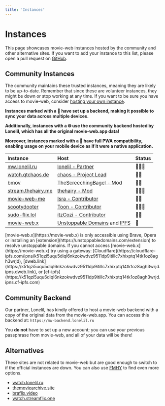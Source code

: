 ```yaml
---
title: 'Instances'
---
```


# Instances

This page showcases movie-web instances hosted by the community and other alternative sites. If you want to add your instance to this list, please open a pull request on [GitHub](https://github.com/movie-web/docs).

## Community Instances

The community maintains these trusted instances, meaning they are likely to be up-to-date. Remember that since these are volunteer instances, they might be down or stop working at any time. If you want to be sure you have access to movie-web, consider [hosting your own instance](../self-hosting/hosting-intro.mdx).

**Instances marked with a 💾 have set up a backend, making it possible to sync your data across multiple devices.**

**Additionally, instances with a 🌐 use the community backend hosted by Lonelil, which has all the original movie-web.app data!**

**Moreover, instances marked with a 📱 have full PWA compatibility, enabling usage on your mobile device as if it were a native application.**

|                    Instance                       |                                        Host                                         |  Status  |
| :------------------------------------------------ | :---------------------------------------------------------------------------------- | :------- |
| [mw.lonelil.ru](https://mw.lonelil.ru)            | [lonelil - Partner](https://github.com/lonelil)                                     | 💾🌐📱     |
| [watch.qtchaos.de](https://watch.qtchaos.de)      | [chaos - Project Lead](https://github.com/qtchaos)                                  | 💾📱       |
| [bmov](https://bmov.vercel.app)                   | [TheScreechingBagel - Mod](https://github.com/TheScreechingBagel)                   | 💾🌐      |
| [stream.thehairy.me](https://stream.thehairy.me)  | [thehairy - Mod](https://github.com/thehairy)                                       | 💾🌐📱     |
| [movie-web-me](https://movie-web-me.vercel.app)   | [Isra - Contributor](https://github.com/zisra)                                      | 💾🌐      |
| [scootydooter](https://scootydooter.vercel.app)   | [Toon - Contributor](https://github.com/Toon-arch)                                  | 💾🌐📱     |
| [sudo-flix.lol](https://sudo-flix.lol)            | [itzCozi - Contributor](https://github.com/sussy-code)                              | 💾📱      |
| [movie-web.x](https://movie-web.x)                | [Unstoppable Domains](https://unstoppabledomains.com) and [IPFS](https://ipfs.tech) | 💾       |

<Note>
[movie-web.x](https://movie-web.x) is only accessible using Brave, Opera or installing an [extension](https://unstoppabledomains.com/extension) to resolve unstoppable domains.
If you cannot access [movie-web.x](https://movie-web.x) try using a gateway: [Cloudflare](https://cloudflare-ipfs.com/ipns/k51qzi5uqu5diql6nkzokwdvz9511dp9itillc7xhixptq14tk1oz8agh3wrjd), [dweb.link](https://k51qzi5uqu5diql6nkzokwdvz9511dp9itillc7xhixptq14tk1oz8agh3wrjd.ipns.dweb.link), or [cf-ipfs](https://k51qzi5uqu5diql6nkzokwdvz9511dp9itillc7xhixptq14tk1oz8agh3wrjd.ipns.cf-ipfs.com)
</Note>

## Community Backend

Our partner, Lonelil, has kindly offered to host a movie-web backend with a copy of the original data from the movie-web.app. You can access this backend at: `https://mw-backend.lonelil.ru`

You **do not** have to set up a new account; you can use your previous passphrase from movie-web, and all of your data will be there!

## Alternatives

These sites are not related to movie-web but are good enough to switch to if the official instances are down. You can also use [FMHY](https://fmhy.pages.dev/videopiracyguide) to find even more options.

- [watch.lonelil.ru](https://watch.lonelil.ru)
- [themoviearchive.site](https://themoviearchive.site)
- [braflix.video](https://braflix.video)
- [watch.streamflix.one](https://watch.streamflix.one)
